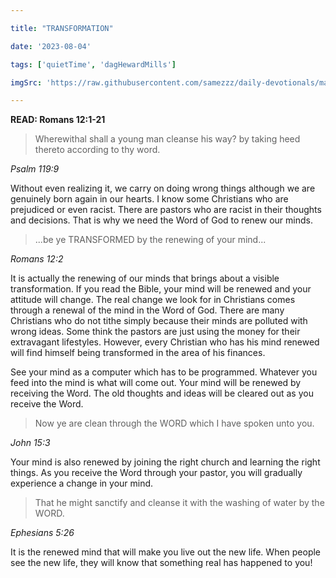 ```yaml
---

title: "TRANSFORMATION"

date: '2023-08-04'

tags: ['quietTime', 'dagHewardMills']

imgSrc: 'https://raw.githubusercontent.com/samezzz/daily-devotionals/main/images/evangelist-dag.jpg'

---
```


**READ: Romans 12:1-21**

>Wherewithal shall a young man cleanse his way? by taking heed thereto according to thy word. 

*Psalm 119:9*

Without even realizing it, we carry on doing wrong things although we are genuinely born again in our hearts. I know some Christians who are prejudiced or even racist. There are pastors who are racist in their thoughts and decisions. That is why we need the Word of God to renew our minds. 

>...be ye TRANSFORMED by the renewing of your mind... 

*Romans 12:2*

It is actually the renewing of our minds that brings about a visible transformation. If you read the Bible, your mind will be renewed and your attitude will change. The real change we look for in Christians comes through a renewal of the mind in the Word of God. There are many Christians who do not tithe simply because their minds are polluted with wrong ideas. Some think the pastors are just using the money for their extravagant lifestyles. However, every Christian who has his mind renewed will find himself being transformed in the area of his finances. 

See your mind as a computer which has to be programmed. Whatever you feed into the mind is what will come out. Your mind will be renewed by receiving the Word. The old thoughts and ideas will be cleared out as you receive the Word. 

>Now ye are clean through the WORD which I have spoken unto you.

*John 15:3*

Your mind is also renewed by joining the right church and learning the right things. As you receive the Word through your pastor, you will gradually experience a change in your mind. 

>That he might sanctify and cleanse it with the washing of water by the WORD.

*Ephesians 5:26*

It is the renewed mind that will make you live out the new life. When people see the new life, they will know that something real has happened to you! 
